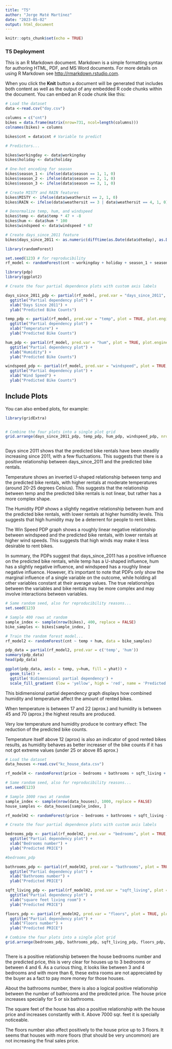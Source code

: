 ```yaml
---
title: "T5"
author: "Jorge Maté Martínez"
date: "2023-05-02"
output: html_document
---
```


```r
knitr::opts_chunk$set(echo = TRUE)
```

### T5 Deployment

This is an R Markdown document. Markdown is a simple formatting syntax for authoring HTML, PDF, and MS Word documents. For more details on using R Markdown see <http://rmarkdown.rstudio.com>.

When you click the **Knit** button a document will be generated that includes both content as well as the output of any embedded R code chunks within the document. You can embed an R code chunk like this:

```r

# Load the dataset
data <-read.csv("day.csv")

columns = c("cnt")
bikes = data.frame(matrix(nrow=731, ncol=length(columns)))
colnames(bikes) = columns

bikes$cnt = data$cnt # Variable to predict

# Predictors...

bikes$workingday <- data$workingday
bikes$holiday <- data$holiday

# One-hot encoding for season
bikes$season_1 <- ifelse(data$season == 1, 1, 0)
bikes$season_2 <- ifelse(data$season == 2, 1, 0)
bikes$season_3 <- ifelse(data$season == 3, 1, 0)

# Create MISTY and RAIN features
bikes$MISTY <- ifelse(data$weathersit == 2, 1, 0)
bikes$RAIN <- ifelse(data$weathersit == 3 | data$weathersit == 4, 1, 0)

# Denormalize temp, hum, and windspeed
bikes$temp <- data$temp * 47 + -8
bikes$hum <- data$hum * 100
bikes$windspeed <- data$windspeed * 67

# Create days_since_2011 feature
bikes$days_since_2011 <- as.numeric(difftime(as.Date(data$dteday), as.Date("2011-01-01"), units = "days"))


```

```r
library(randomForest)

set.seed(123) # for reproducibility
rf_model <- randomForest(cnt ~ workingday + holiday + season_1 + season_2 + season_3 + MISTY + RAIN + temp + hum + windspeed + days_since_2011, data = bikes)
```


```r
library(pdp)
library(ggplot2)

# Create the four partial dependence plots with custom axis labels

days_since_2011_pdp <- partial(rf_model, pred.var = "days_since_2011", plot = TRUE, plot.engine = "ggplot2") + 
  ggtitle("Partial dependency plot") + 
  xlab("Days Since 2011") + 
  ylab("Predicted Bike Counts")

temp_pdp <- partial(rf_model, pred.var = "temp", plot = TRUE, plot.engine = "ggplot2") + 
  ggtitle("Partial dependency plot") + 
  xlab("Temperature") + 
  ylab("Predicted Bike Counts")

hum_pdp <- partial(rf_model, pred.var = "hum", plot = TRUE, plot.engine = "ggplot2") + 
  ggtitle("Partial dependency plot") + 
  xlab("Humidity") + 
  ylab("Predicted Bike Counts")

windspeed_pdp <- partial(rf_model, pred.var = "windspeed", plot = TRUE, plot.engine = "ggplot2") + 
  ggtitle("Partial dependency plot") + 
  xlab("Wind Speed") + 
  ylab("Predicted Bike Counts")


```

## Include Plots

You can also embed plots, for example:

```r

library(gridExtra)


# Combine the four plots into a single plot grid
grid.arrange(days_since_2011_pdp, temp_pdp, hum_pdp, windspeed_pdp, nrow = 2, ncol = 2)



```

Days since 2011 shows that the predicted bike rentals have been steadily increasing since 2011, with a few fluctuations. This suggests that there is a positive relationship between days_since_2011 and the predicted bike rentals.


Temperature shows an inverted U-shaped relationship between temp and the predicted bike rentals, with higher rentals at moderate temperatures (around 20-25 degrees Celsius). This suggests that the relationship between temp and the predicted bike rentals is not linear, but rather has a more complex shape.

The Humidity PDP shows a slightly negative relationship between hum and the predicted bike rentals, with lower rentals at higher humidity levels. This suggests that high humidity may be a deterrent for people to rent bikes.

The Win Speed PDP graph shows a roughly linear negative relationship between windspeed and the predicted bike rentals, with lower rentals at higher wind speeds. This suggests that high winds may make it less desirable to rent bikes.

In summary, the PDPs suggest that days_since_2011 has a positive influence on the predicted bike rentals, while temp has a U-shaped influence, hum has a slightly negative influence, and windspeed has a roughly linear negative influence. However, it's important to note that PDPs only show the marginal influence of a single variable on the outcome, while holding all other variables constant at their average values. The true relationships between the variables and bike rentals may be more complex and may involve interactions between variables.





```r

# Same random seed, also for reproducibility reasons...
set.seed(123)

# Sample 400 rows at random
sample_index <- sample(nrow(bikes), 400, replace = FALSE)
bike_samples <- bikes[sample_index, ]

# Train the random forest model...
rf_model2 <- randomForest(cnt ~ temp + hum, data = bike_samples)

pdp_data = partial(rf_model2, pred.var = c('temp', 'hum'))
summary(pdp_data)
head(pdp_data)

ggplot(pdp_data, aes(x = temp, y=hum, fill = yhat)) +
  geom_tile() +
  ggtitle('Bidimensional partial dependency') +
  scale_fill_gradient (low = 'yellow', high = 'red', name = 'Predicted Bike counts')

```
This bidimensional partial dependency graph displays how combined humidity and temperature affect the amount of rented bikes. 

When temperature is between 17 and 22 (aprox.) and humidity is between 45 and 70 (aprox.) the highest results are produced.

Very low temperature and humidity produce te contrary effect: The reduction of the predicted bike counts.

Temperature itself above 12 (aprox) is also an indicator of good rented bikes results, as humidity behaves as better increaser of the bike counts if it has not got extreme values (under 25 or above 85 aprox.)


```r

# Load the dataset
data_houses <-read.csv("kc_house_data.csv")

rf_modelH <- randomForest(price ~ bedrooms + bathrooms + sqft_living + sqft_lot + floors + yr_built, data = data_houses)

```


```r

# Same random seed, also for reproducibility reasons...
set.seed(123)

# Sample 1000 rows at random
sample_index <- sample(nrow(data_houses), 1000, replace = FALSE)
house_samples <- data_houses[sample_index, ]

rf_modelH2 <- randomForest(price ~ bedrooms + bathrooms + sqft_living + sqft_lot + floors + yr_built, data = house_samples)

# Create the four partial dependence plots with custom axis labels

bedrooms_pdp <- partial(rf_modelH2, pred.var = "bedrooms", plot = TRUE, plot.engine = "ggplot2") + 
  ggtitle("Partial dependency plot") + 
  xlab("Bedrooms number") + 
  ylab("Predicted PRICE")

#bedrooms_pdp

bathrooms_pdp <- partial(rf_modelH2, pred.var = "bathrooms", plot = TRUE, plot.engine = "ggplot2") + 
  ggtitle("Partial dependency plot") + 
  xlab("Bathrooms number") + 
  ylab("Predicted PRICE")

sqft_living_pdp <- partial(rf_modelH2, pred.var = "sqft_living", plot = TRUE, plot.engine = "ggplot2") + 
  ggtitle("Partial dependency plot") + 
  xlab("square feet living room") + 
  ylab("Predicted PRICE")

floors_pdp <- partial(rf_modelH2, pred.var = "floors", plot = TRUE, plot.engine = "ggplot2") + 
  ggtitle("Partial dependency plot") + 
  xlab("Floors number") + 
  ylab("Predicted PRICE")

# Combine the four plots into a single plot grid
grid.arrange(bedrooms_pdp, bathrooms_pdp, sqft_living_pdp, floors_pdp, nrow = 2, ncol = 2)



```

There is a positive relationship between the house bedrooms number and the predicted price, this is very clear for houses up to 3 bedrooms or between 4 and 6. As a curious thing, it looks like between 3 and 4 bedrooms and with more than 6, these extra rooms are not appreciated by the buyer as a fact to pay more money for those houses. 

About the bathrooms number, there is also a logical positive relationship between the number of bathrooms and the predicted price. The house price increases specially for 5 or six bathrooms.

The square feet of the house has also a positive relationship with the house price and increases constantly with it. Above 7000 sqr. feet it is specially noticeable.

The floors number also affect positively to the house price up to 3 floors. It seems that houses with more floors (that should be very uncommon) are not increasing the final sales price.




